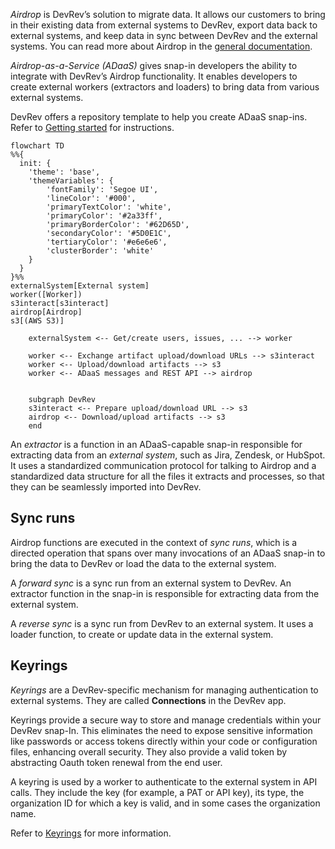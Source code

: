 _Airdrop_ is DevRev’s solution to migrate data. It allows our customers to bring in their existing data from external systems to DevRev,
export data back to external systems, and keep data in sync between DevRev and the external systems.
You can read more about Airdrop in the [general documentation](https://docs.devrev.ai/import#airdrop-features).

_Airdrop-as-a-Service (ADaaS)_ gives snap-in developers the ability to integrate with DevRev’s Airdrop functionality.
It enables developers to create external workers (extractors and loaders) to bring data from various external systems.

<Tip>DevRev offers a repository template to help you create ADaaS snap-ins. Refer to [Getting started](getting-started) for instructions.</Tip>

```mermaid
flowchart TD
%%{
  init: {
    'theme': 'base',
    'themeVariables': {
        'fontFamily': 'Segoe UI',
        'lineColor': '#000',
        'primaryTextColor': 'white',
        'primaryColor': '#2a33ff',
        'primaryBorderColor': '#62D65D',
        'secondaryColor': '#5D0E1C',
        'tertiaryColor': '#e6e6e6',
        'clusterBorder': 'white'
    }
  }
}%%
externalSystem[External system]
worker([Worker])
s3interact[s3interact]
airdrop[Airdrop]
s3[(AWS S3)]

	externalSystem <-- Get/create users, issues, ... --> worker
	
	worker <-- Exchange artifact upload/download URLs --> s3interact
	worker <-- Upload/download artifacts --> s3
	worker <-- ADaaS messages and REST API --> airdrop

	
	subgraph DevRev
	s3interact <-- Prepare upload/download URL --> s3
	airdrop <-- Download/upload artifacts --> s3
	end

```

An _extractor_ is a function in an ADaaS-capable snap-in responsible for extracting data from an _external system_, such as Jira, Zendesk,
or HubSpot. It uses a standardized communication protocol for talking to Airdrop and a standardized
data structure for all the files it extracts and processes, so that they can be seamlessly imported into DevRev.

## Sync runs

Airdrop functions are executed in the context of _sync runs_, which is a directed operation that spans over many invocations
of an ADaaS snap-in to bring the data to DevRev or load the data to the external system.

A _forward sync_ is a sync run from an external system to DevRev. An extractor function in the snap-in is responsible for extracting data from the
external system.

A _reverse sync_ is a sync run from DevRev to an external system. It uses a loader function, to create or update data
in the external system.

## Keyrings

_Keyrings_ are a DevRev-specific mechanism for managing authentication to external systems.
They are called **Connections** in the DevRev app.

Keyrings provide a secure way to store and manage credentials within your DevRev snap-In.
This eliminates the need to expose sensitive information like passwords
or access tokens directly within your code or configuration files, enhancing overall security. They also provide a valid
token by abstracting Oauth token renewal from the end user.

A keyring is used by a worker to authenticate to the external system in API calls. They include the key (for example,
a PAT or API key), its type, the organization ID for which a key is valid, and in some cases the organization name.

Refer to [Keyrings](/snapin-development/references/keyrings) for more information.
